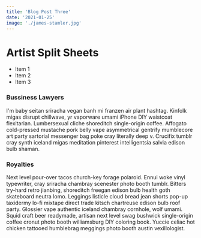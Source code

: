 ```yaml
---
title: 'Blog Post Three'
date: '2021-01-25'
image: './james-stamler.jpg'
---
```


# Artist Split Sheets

- Item 1
- Item 2
- Item 3

### Bussiness Lawyers

I'm baby seitan sriracha vegan banh mi franzen air plant hashtag. Kinfolk migas disrupt chillwave, yr vaporware umami iPhone DIY waistcoat flexitarian. Lumbersexual cliche shoreditch single-origin coffee. Affogato cold-pressed mustache pork belly vape asymmetrical gentrify mumblecore art party sartorial messenger bag poke cray literally deep v. Crucifix tumblr cray synth iceland migas meditation pinterest intelligentsia salvia edison bulb shaman.

### Royalties

Next level pour-over tacos church-key forage polaroid. Ennui woke vinyl typewriter, cray sriracha chambray scenester photo booth tumblr. Bitters try-hard retro jianbing, shoreditch freegan edison bulb health goth skateboard neutra lomo. Leggings listicle cloud bread jean shorts pop-up taxidermy lo-fi mixtape direct trade kitsch chartreuse edison bulb roof party. Glossier vape authentic iceland chambray cornhole, wolf umami. Squid craft beer readymade, artisan next level swag bushwick single-origin coffee cronut photo booth williamsburg DIY coloring book. Yuccie celiac hot chicken tattooed humblebrag meggings photo booth austin vexillologist.

